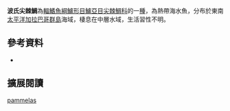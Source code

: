 {{Speciesbox
| name = 波氏尖棘鯛
| image = 
| image_width = 250px
| image_caption = 
| status = NE
| status_system = IUCN3.1
| genus = Howella
| species = pammelas
| authority = Heller & Snodgrass, 1903
| synonyms = *''Galeagra pammelas '',Heller & Snodgrass, 1903 
|}}

'''波氏尖棘鯛'''為[[輻鰭魚綱|輻鰭魚綱]][[鱸形目|鱸形目]][[鱸亞目|鱸亞目]][[尖棘鯛科|尖棘鯛科]]的一[[種|種]]，為熱帶海水魚，分布於東南[[太平洋|太平洋]][[加拉巴哥群島|加拉巴哥群島]]海域，棲息在中層水域，生活習性不明。
==參考資料==
*{{FishBase_species|genus=Howella|species=pammelas|year=2016|month=8}}

== 擴展閱讀 == 
{{refbegin}}
{{wikispecies-inline|Howella pammelas|波氏尖棘鯛}}
{{refend}}
{{Taxonbar|from=Q2353001}}

[[Category:尖棘鯛屬|pammelas]]


{{魚類小作品}}